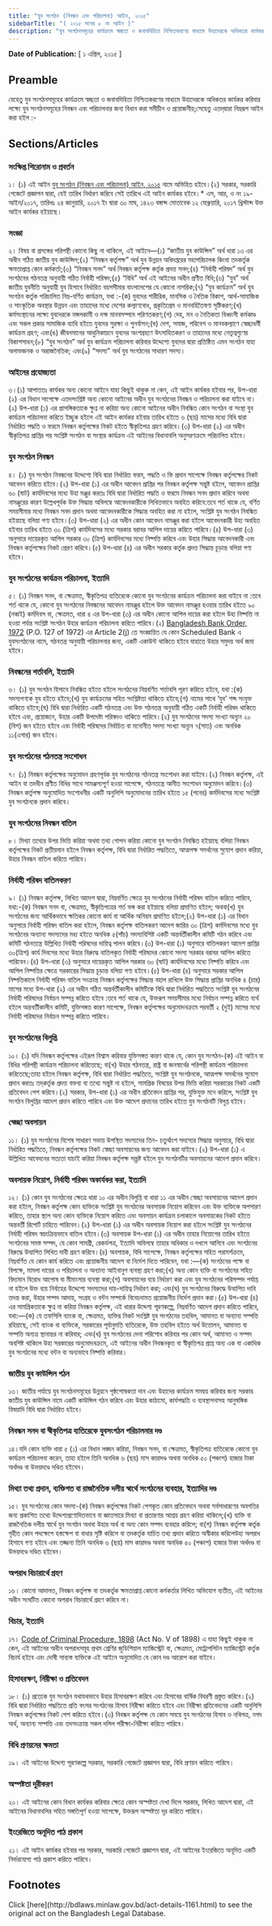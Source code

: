 ```yaml
---
title: "যুব সংগঠন (নিবন্ধন এবং পরিচালনা) আইন, ২০১৫"
sidebarTitle: "( ২০১৫ সনের ৮ নং আইন )"
description: "যুব সংগঠনসমূহের কার্যক্রমে স্বচ্ছতা ও জবাবদিহিতা নিশ্চিতকরণের মাধ্যমে উহাদেরকে অধিকতর কার্যকর করিবার লক্ষ্যে যুব সংগঠনসমূহের নিবন্ধন এবং পরিচালনার জন্য বিধান প্রণয়নকল্পে প্রণীত আইন"
---
```


**Date of Publication:** [ ১ এপ্রিল, ২০১৫ ]

## Preamble

যেহেতু যুব সংগঠনসমূহের কার্যক্রমে স্বচ্ছতা ও জবাবদিহিতা নিশ্চিতকরণের মাধ্যমে উহাদেরকে অধিকতর কার্যকর করিবার লক্ষ্যে যুব সংগঠনসমূহের নিবন্ধন এবং পরিচালনার জন্য বিধান করা সমীচীন ও প্রয়োজনীয়;সেহেতু এতদ্‌দ্বারা নিম্নরূপ আইন করা হইল :-

## Sections/Articles

### সংক্ষিপ্ত শিরোনাম ও প্রবর্তন

১। (১) এই আইন [যুব সংগঠন (নিবন্ধন এবং পরিচালনা) আইন, ২০১৫](/act-1161.html "যুব সংগঠন (নিবন্ধন এবং পরিচালনা) আইন, ২০১৫") নামে অভিহিত হইবে।(২) সরকার, সরকারি গেজেটে প্রজ্ঞাপন দ্বারা, যেই তারিখ নির্ধারণ করিবে সেই তারিখে এই আইন কার্যকর হইবে।\* এস, আর, ও নং ১৯-আইন/২০১৭, তারিখঃ ২৪ জানুয়ারি, ২০১৭ ইং দ্বারা ৩০ মাঘ, ১৪২৩ বঙ্গাব্দ মোতাবেক ১২ ফেব্রুয়ারি, ২০১৭ খ্রিস্টাব্দ উক্ত আইন কার্যকর হইয়াছে।

### সংজ্ঞা

২। বিষয় বা প্রসঙ্গের পরিপন্থী কোনো কিছু না থাকিলে, এই আইনে―(১) “জাতীয় যুব কাউন্সিল” অর্থ ধারা ১৩ এর অধীন গঠিত জাতীয় যুব কাউন্সিল;(২) “নিবন্ধন কর্তৃপক্ষ” অর্থ যুব উন্নয়ন অধিদপ্তরের মহাপরিচালক কিংবা তদকর্তৃক ক্ষমতাপ্রাপ্ত কোন কর্মকর্তা;(৩) “নিবন্ধন সনদ” অর্থ নিবন্ধন কর্তৃপক্ষ কর্তৃক প্রদত্ত সনদ;(৪) “নির্বাহী পরিষদ” অর্থ যুব সংগঠনের গঠনতন্ত্র অনুযায়ী গঠিত নির্বাহী পরিষদ;(৫) “বিধি” অর্থ এই আইনের অধীন প্রণীত বিধি;(৬) “যুব” অর্থ জাতীয় যুবনীতি অনুযায়ী যুব হিসাবে নির্ধারিত বয়সসীমার বাংলাদেশের যে কোনো নাগরিক;(৭) “যুব কার্যক্রম” অর্থ যুব সংগঠন কর্তৃক পরিচালিত নিম্ন-বর্ণিত কার্যক্রম, যথা :-(ক) যুবদের শারীরিক, মানসিক ও নৈতিক বিকাশ, আর্থ-সামাজিক ও সাংস্কৃতিক অবস্থার উন্নয়ন এবং তাহাদের মধ্যে দেশের কল্যাণবোধ, প্রকৃতিপ্রেম ও মানবহিতৈষণা সৃষ্টিকরণ;(খ) কর্মসংস্থানের লক্ষ্যে যুবদেরকে মঙ্গলকামী ও দক্ষ মানবসম্পদে পরিণতকরণ;(গ) দেহ, মন ও নৈতিকতা বিধ্বংসী কর্মকাণ্ড এবং সকল প্রকার সামাজিক ব্যাধি হইতে যুবদের সুরক্ষা ও পুনর্বাসন;(ঘ) দেশ, সমাজ, পরিবেশ ও মানবকল্যাণে স্বেচ্ছাধর্মী কার্যক্রম গ্রহণ; এবং(ঙ) জীবনমানের আধুনিকায়নে যুবদের অংশগ্রহণে উৎসাহিতকরণ ও তাহাদের মধ্যে নেতৃত্বগুণের বিকাশসাধন;(৮) “যুব সংগঠন” অর্থ যুব কার্যক্রম পরিচালনা করিবার উদ্দেশ্যে যুবদের দ্বারা প্রতিষ্ঠিত এমন সংগঠন যাহা অলাভজনক ও অরাজনৈতিক; এবং(৯) “সদস্য” অর্থ যুব সংগঠনের সাধারণ সদস্য।

### আইনের প্রযোজ্যতা

৩।(১) আপাততঃ কার্যকর অন্য কোনো আইনে যাহা কিছুই থাকুক না কেন, এই আইন কার্যকর হইবার পর, উপ-ধারা (২) এর বিধান সাপেক্ষে এতদসংশ্লিষ্ট অন্য কোনো আইনের অধীন যুব সংগঠনের নিবন্ধন ও পরিচালনা করা যাইবে না।(২) উপ-ধারা (১) এর প্রাসঙ্গিকতাকে ক্ষুণ্ন না করিয়া অন্য কোনো আইনের অধীন নিবন্ধিত কোন সংগঠন বা সংস্থা যুব কার্যক্রম পরিচালনা করিতে ইচ্ছুক হইলে এই আইন কার্যকর হইবার তারিখ হইতে ৬ (ছয়) মাসের মধ্যে বিধি দ্বারা নির্ধারিত পদ্ধতি ও ফরমে নিবন্ধন কর্তৃপক্ষের নিকট হইতে স্বীকৃতিপত্র গ্রহণ করিবে।(৩) উপ-ধারা (২) এর অধীন স্বীকৃতিপত্র প্রাপ্তির পর সংশ্লিষ্ট সংগঠন বা সংস্থার কার্যক্রম এই আইনের বিধানাবলি অনুসরণক্রমে পরিচালিত হইবে।

### যুব সংগঠন নিবন্ধন

৪। (১) যুব সংগঠন নিবন্ধনের উদ্দেশ্যে বিধি দ্বারা নির্ধারিত ফরম, পদ্ধতি ও ফি প্রদান সাপেক্ষে নিবন্ধন কর্তৃপক্ষের নিকট আবেদন করিতে হইবে।(২) উপ-ধারা (১) এর অধীন আবেদন প্রাপ্তির পর নিবন্ধন কর্তৃপক্ষ সন্তুষ্ট হইলে, আবেদন প্রাপ্তির ৬০ (ষাট) কার্যদিবসের মধ্যে উহা মঞ্জুর করতঃ বিধি দ্বারা নির্ধারিত পদ্ধতি ও ফরমে নিবন্ধন সনদ প্রদান করিবে অথবা নামঞ্জুরের কারণ উল্লেখপূর্বক উক্ত সিদ্ধান্ত অবিলম্বে আবেদনকারীকে লিখিতভাবে অবহিত করিবে:তবে শর্ত থাকে যে, বর্ণিত সময়সীমার মধ্যে নিবন্ধন সনদ প্রদান অথবা আবেদনকারীকে সিদ্ধান্ত অবহিত করা না হইলে, সংশ্লিষ্ট যুব সংগঠন নিবন্ধিত হইয়াছে বলিয়া গণ্য হইবে।(৩) উপ-ধারা (২) এর অধীন কোন আবেদন নামঞ্জুর করা হইলে আবেদনকারী উহা অবহিত হইবার তারিখ হইতে ৩০ (ত্রিশ) কার্যদিবসের মধ্যে সরকার বরাবর আপিল দায়ের করিতে পারিবে।(৪) উপ-ধারা (৩) অনুসারে দায়েরকৃত আপিল সরকার ৩০ (ত্রিশ) কার্যদিবসের মধ্যে নিষ্পত্তি করিবে এবং উহার সিদ্ধান্ত আবেদনকারী এবং নিবন্ধন কর্তৃপক্ষের নিকট প্রেরণ করিবে।(৫) উপ-ধারা (৪) এর অধীন সরকার কর্তৃক প্রদত্ত সিদ্ধান্ত চূড়ান্ত বলিয়া গণ্য হইবে।

### যুব সংগঠনের কার্যক্রম পরিচালনা, ইত্যাদি

৫। (১) নিবন্ধন সনদ, বা ক্ষেত্রমত, স্বীকৃতিপত্র ব্যতিরেকে কোনো যুব সংগঠনের কার্যক্রম পরিচালনা করা যাইবে না :তবে শর্ত থাকে যে, কোনো যুব সংগঠনের নিবন্ধনের আবেদন নামঞ্জুর হইলে উক্ত আবেদন নামঞ্জুর হওয়ার তারিখ হইতে ৯০ (নব্বই) কর্মদিবস বা, ক্ষেত্রমত, ধারা ৪ এর উপ-ধারা (৩) এর অধীন কোনো আপিল দায়ের করা হইলে উহা নিষ্পত্তি না হওয়া পর্যন্ত সংশ্লিষ্ট সংগঠন উহার কার্যক্রম পরিচালনা করিতে পারিবে।(২) [Bangladesh Bank Order, 1972](/act-415.html "Bangladesh Bank Order, 1972 ") (P.O. 127 of 1972) এর Article 2(j) তে সংজ্ঞায়িত যে কোন Scheduled Bank এ যুবসংগঠনের নামে, গঠনতন্ত্র অনুযায়ী পরিচালনার জন্য, একটি একাউন্ট থাকিতে হইবে যাহাতে উহার সমুদয় অর্থ জমা হইবে।

### নিবন্ধনের শর্তাবলি, ইত্যাদি

৬। (১) যুব সংগঠন হিসাবে নিবন্ধিত হইতে হইলে সংগঠনের নিম্নবর্ণিত শর্তাবলি পূরণ করিতে হইবে, যথা :(ক) সদস্যগণকে যুব হইতে হইবে;(খ) যুব কার্যক্রমের সহিত সংশ্লিষ্টতা থাকিতে হইবে;(গ) নামের সাথে ‘যুব’ শব্দ সংযুক্ত থাকিতে হইবে;(ঘ) বিধি দ্বারা নির্ধারিত একটি গঠনতন্ত্র এবং উক্ত গঠনতন্ত্র অনুযায়ী গঠিত একটি নির্বাহী পরিষদ থাকিতে হইবে এবং, প্রয়োজনে, উহার একটি উপদেষ্টা পরিষদও থাকিতে পারিবে।(২) যুব সংগঠনের সদস্য সংখ্যা অন্যূন ২০ (বিশ) জন হইতে হইবে এবং নির্বাহী পরিষদের নির্বাচিত বা মনোনীত সদস্য সংখ্যা অন্যূন ৭(সাত) এবং অনধিক ১১(এগার) জন হইবে।

### যুব সংগঠনের গঠনতন্ত্র সংশোধন

৭। (১) নিবন্ধন কর্তৃপক্ষের অনুমোদন গ্রহণপূর্বক যুব সংগঠনের গঠনতন্ত্র সংশোধন করা যাইবে।(২) নিবন্ধন কর্তৃপক্ষ, এই আইন বা তদধীন প্রণীত বিধির সাথে সামঞ্জস্যপূর্ণ হওয়া সাপেক্ষে, গঠনতন্ত্রে আনীত সংশোধন অনুমোদন করিবে।(৩) নিবন্ধন কর্তৃপক্ষ অনুমোদিত সংশোধনীর একটি অনুলিপি অনুমোদনের তারিখ হইতে ১৫ (পনের) কর্মদিবসের মধ্যে সংশ্লিষ্ট যুব সংগঠনকে প্রদান করিবে।

### যুব সংগঠনের নিবন্ধন বাতিল

৮। মিথ্যা তথ্যের উপর ভিত্তি করিয়া অথবা তথ্য গোপন করিয়া কোনো যুব সংগঠন নিবন্ধিত হইয়াছে বলিয়া নিবন্ধন কর্তৃপক্ষের নিকট প্রতীয়মান হইলে নিবন্ধন কর্তৃপক্ষ, বিধি দ্বারা নির্ধারিত পদ্ধতিতে, আত্মপক্ষ সমর্থনের সুযোগ প্রদান করিয়া, উহার নিবন্ধন বাতিল করিতে পারিবে।

### নির্বাহী পরিষদ বাতিলকরণ

৯। (১) নিবন্ধন কর্তৃপক্ষ, লিখিত আদেশ দ্বারা, নিম্নবর্ণিত ক্ষেত্রে যুব সংগঠনের নির্বাহী পরিষদ বাতিল করিতে পারিবে, যথা:-(ক) নিবন্ধন সনদ বা, ক্ষেত্রমত, স্বীকৃতিপত্রের শর্ত ভঙ্গ করা হইয়াছে বলিয়া প্রমাণিত হইলে; অথবা(খ) যুব সংগঠনের জন্য আর্থিকভাবে ক্ষতিকর কোনো কার্য বা আর্থিক অনিয়ম প্রমাণিত হইলে;(২) উপ-ধারা (১) এর বিধান অনুসারে নির্বাহী পরিষদ বাতিল করা হইলে, নিবন্ধন কর্তৃপক্ষ বাতিলকরণ আদেশ জারির ৩০ (ত্রিশ) কর্মদিবসের মধ্যে যুব সংগঠনের অন্যান্য সদস্যদের মধ্য হইতে অনধিক ৫(পাঁচ) সদস্যবিশিষ্ট একটি অন্তর্বর্তীকালীন কমিটি গঠন করিবে এবং কমিটি গঠনতন্ত্রে উল্লিখিত নির্বাহী পরিষদের দায়িত্ব পালন করিবে।(৩) উপ-ধারা (১) অনুসারে বাতিলকরণ আদেশ প্রাপ্তির ৩০(ত্রিশ) কার্য দিবসের মধ্যে উহার বিরুদ্ধে বাতিলকৃত নির্বাহী পরিষদের কোনো সদস্য সরকার বরাবর আপিল করিতে পারিবেন।(৪) উপ-ধারা (৩) অনুসারে দায়েরকৃত আপিল সরকার ৬০ (ষাট) কার্যদিবসের মধ্যে নিষ্পত্তি করিবে এবং আপিল নিষ্পত্তির ক্ষেত্রে সরকারের সিদ্ধান্ত চূড়ান্ত বলিয়া গণ্য হইবে।(৫) উপ-ধারা (৪) অনুসারে সরকার আপিল নিষ্পত্তিকালে নির্বাহী পরিষদ বাতিল সংক্রান্ত নিবন্ধন কর্তৃপক্ষের সিদ্ধান্ত বহাল রাখিলে উক্ত সিদ্ধান্ত প্রাপ্তির অনধিক ৪ (চার) মাসের মধ্যে উপ-ধারা (২) এর অধীন গঠিত অন্তর্বর্তীকালীন কমিটিকে বিধি দ্বারা নির্ধারিত পদ্ধতিতে সংশ্লিষ্ট যুব সংগঠনের নির্বাহী পরিষদের নির্বাচন সম্পন্ন করিতে হইবে :তবে শর্ত থাকে যে, উক্তরূপ সময়সীমার মধ্যে নির্বাচন সম্পন্ন করিতে ব্যর্থ হইলে অন্তবর্তীকালীন কমিটি, যুক্তিসঙ্গত কারণ সাপেক্ষে, নিবন্ধন কর্তৃপক্ষের অনুমোদনক্রমে পরবর্তী ২ (দুই) মাসের মধ্যে নির্বাহী পরিষদের নির্বাচন সম্পন্ন করিতে পারিবে।

### যুব সংগঠনের বিলুপ্তি

১০। (১) যদি নিবন্ধন কর্তৃপক্ষের এইরূপ বিশ্বাস করিবার যুক্তিসঙ্গত কারণ থাকে যে, কোন যুব সংগঠন-(ক) এই আইন বা বিধির পরিপন্থী কার্যক্রম পরিচালনা করিতেছে; বা(খ) উহার গঠনতন্ত্র, রাষ্ট্র বা জনস্বার্থের পরিপন্থী কার্যক্রম পরিচালনা করিতেছে;তাহা হইলে নিবন্ধন কর্তৃপক্ষ, বিধি দ্বারা নির্ধারিত পদ্ধতিতে, সংশ্লিষ্ট যুব সংগঠনকে, আত্মপক্ষ সমর্থনের সুযোগ প্রদান করতঃ তদ্‌কর্তৃক প্রদত্ত বক্তব্য বা তথ্যে সন্তুষ্ট না হইলে, সামগ্রিক বিষয়ের উপর ভিত্তি করিয়া সরকারের নিকট একটি প্রতিবেদন পেশ করিবে।(২) সরকার, উপ-ধারা (১) এর অধীন প্রতিবেদন প্রাপ্তির পর, যুক্তিযুক্ত মনে করিলে, সংশ্লিষ্ট যুব সংগঠন বিলুপ্তির আদেশ প্রদান করিতে পারিবে এবং উক্ত আদেশ প্রদানের তারিখ হইতে যুব সংগঠনটি বিলুপ্ত হইবে।

### স্বেচ্ছা অবসায়ন

১১। (১) যুব সংগঠনের বিশেষ সাধারণ সভায় উপস্থিত সদস্যদের তিন- চতুর্থাংশ সদস্যের সিদ্ধান্ত অনুসারে, বিধি দ্বারা নির্ধারিত পদ্ধতিতে, নিবন্ধন কর্তৃপক্ষের নিকট স্বেচ্ছা অবসায়নের জন্য আবেদন করা যাইবে।(২) উপ-ধারা (১) এ উল্লিখিত আবেদনের সত্যতা যাচাই করিয়া নিবন্ধন কর্তৃপক্ষ সন্ত্তষ্ট হইলে যুব সংগঠনটির অবসায়নের আদেশ প্রদান করিবে।

### অবসায়ক নিয়োগ, নির্বাহী পরিষদ অকার্যকর করা, ইত্যাদি

১২। (১) কোন যুব সংগঠনের ক্ষেত্রে ধারা ১০ এর অধীন বিলুপ্তি বা ধারা ১১ এর অধীন স্বেচ্ছা অবসায়নের আদেশ প্রদান করা হইলে, নিবন্ধন কর্তৃপক্ষ কোন ব্যক্তিকে সংশ্লিষ্ট যুব সংগঠনের অবসায়ক নিয়োগ করিবেন এবং উক্ত ব্যক্তিকে অপসারণ করিতে, তাহার স্থলে অন্য কোন ব্যক্তিকে নিয়োগ করিতে এবং অবসায়ন কার্যক্রম চলাকালে অবসায়কের নিকট হইতে অন্তবর্তী রিপোর্ট চাহিতে পারিবেন।(২) উপ-ধারা (১) এর অধীন অবসায়ক নিয়োগ করা হইলে সংশ্লিষ্ট যুব সংগঠনের নির্বাহী পরিষদ স্বয়ংক্রিয়ভাবে বাতিল হইবে।(৩) অবসায়ক উপ-ধারা (১) এর অধীন তাহার নিয়োগের তারিখ হইতে সংগঠনের সমস্ত সম্পদ, যে কোন সামগ্রী, রেকর্ডপত্র, ইত্যাদি অবিলম্বে তাহার অধিকার ও দখলে আনিবে এবং সংগঠনের বিরুদ্ধে উত্থাপিত লিখিত দাবী গ্রহণ করিবে।(৪) অবসায়ক, বিধি সাপেক্ষে, নিবন্ধন কর্তৃপক্ষের সহিত পরামর্শক্রমে, নিম্নবর্ণিত যে কোন কার্য করিতে এবং প্রয়োজনীয় আদেশ বা নির্দেশ দিতে পারিবেন, যথা :―(ক) সংগঠনের পক্ষে বা বিপক্ষে, মামলা দায়ের ও পরিচালনা ও অন্যান্য আইনানুগ ব্যবস্থা গ্রহণ করা;(খ) অন্য কোন ব্যক্তি বা সংগঠনের সহিত বিদ্যমান বিরোধ আপোষ বা মীমাংসার ব্যবস্থা করা;(গ) অবসায়নের ব্যয় নির্ধারণ করা এবং যুব সংগঠনের পরিসম্পদ পর্যাপ্ত না হইলে উক্ত ব্যয় নির্বাহের উদ্দেশ্যে সদস্যদের দায়-দায়িত্ব নির্ধারণ করা; এবং(ঘ) যুব সংগঠনের বিরুদ্ধে উত্থাপিত দাবি তদন্ত করা, উহার সম্পদ আদায়, সংগ্রহ ও বন্টন সম্পর্কে বিবেচনামত প্রয়োজনীয় নির্দেশ প্রদান করা।(৫) উপ-ধারা (৪) এর সামগ্রিকতাকে ক্ষুণ্ন না করিয়া নিবন্ধন কর্তৃপক্ষ, এই ধারার উদ্দেশ্য পূরণকল্পে, নিম্নবর্ণিত আদেশ প্রদান করিতে পারিবে, যথা:―(ক) যে তফসিলি ব্যাংক বা, ক্ষেত্রমত, ব্যক্তির নিকট সংশ্লিষ্ট যুব সংগঠনের তহবিল, আমানত বা অন্যান্য সম্পত্তি রহিয়াছে, সেই ব্যাংক বা ব্যক্তিকে, সরকারের পূর্বানুমতি ব্যতিরেকে, উক্ত তহবিল হইতে অর্থ উত্তোলন, আমানত বা সম্পত্তি অন্যত্র স্থানান্তর না করিবার; এবং(খ) যুব সংগঠনের দেনা পরিশোধ করিবার পর কোন অর্থ, আমানত ও সম্পদ অবশিষ্ট থাকিলে উহা সরকারের অনুমোদনক্রমে, এই আইনের অধীন নিবন্ধনকৃত বা স্বীকৃতিপত্র প্রাপ্ত অন্য এক বা একাধিক যুব সংগঠনের মধ্যে বন্টন বা অন্যভাবে নিষ্পত্তি করিবার।

### জাতীয় যুব কাউন্সিল গঠন

১৩। জাতীয় পর্যায়ে যুব সংগঠনসমূহের উন্নয়নে পৃষ্ঠপোষকতা দান এবং উহাদের কার্যক্রম সমন্বয় করিবার জন্য সরকার জাতীয় যুব কাউন্সিল নামে একটি কাউন্সিল গঠন করিবে এবং উহার কাঠামো, কার্যপদ্ধতি ও ব্যবস্থাপনাসহ আনুষঙ্গিক বিষয়াদি বিধি দ্বারা নির্ধারিত হইবে।

### নিবন্ধন সনদ বা স্বীকৃতিপত্র ব্যতিরেকে যুবসংগঠন পরিচালনার দণ্ড

১৪।যদি কোন ব্যক্তি ধারা ৫ (১) এর বিধান লঙ্ঘন করিয়া, নিবন্ধন সনদ, বা ক্ষেত্রমত, স্বীকৃতিপত্র ব্যতিরেকে কোনো যুব কার্যক্রম পরিচালনা করেন, তাহা হইলে তিনি অনধিক ৬ (ছয়) মাস কারাদণ্ড অথবা অনধিক ৫০ (পঞ্চাশ) হাজার টাকা অর্থদণ্ড বা উভয়দণ্ডে দণ্ডিত হইবেন।

### মিথ্যা তথ্য প্রদান, ব্যক্তিগত বা রাজনৈতিক দলীয় স্বার্থে সংগঠনের ব্যবহার, ইত্যাদির দণ্ড

১৫। যুব সংগঠনের কোন সদস্য-(ক) নিবন্ধন কর্তৃপক্ষের নিকট পেশকৃত কোন প্রতিবেদনে অথবা সর্বসাধারণের অবগতির জন্য প্রকাশিত তথ্যে উদ্দেশ্যপ্রণোদিতভাবে বা জ্ঞাতসারে মিথ্যা বা প্রতারণার আশ্রয় গ্রহণ করিয়া থাকিলে;(খ) ব্যক্তি বা রাজনৈতিক দলীয় স্বার্থে যুব সংগঠন অথবা উহার অর্থ বা অন্য কোন সম্পদ ব্যবহার করিলে; বা(গ) নিবন্ধন কর্তৃপক্ষ কর্তৃক গৃহীত কোন পদক্ষেপে হস্তক্ষেপ বা বাধার সৃষ্টি করিলে বা তদকর্তৃক যাচিত তথ্য প্রদান করিতে অস্বীকার করিলেউহা অপরাধ হিসাবে গণ্য হইবে এবং তজ্জন্য তিনি অনধিক ৬ (ছয়) মাস কারাদণ্ড অথবা অনধিক ৫০ (পঞ্চাশ) হাজার টাকা অর্থদণ্ড বা উভয়দণ্ডে দণ্ডিত হইবেন।

### অপরাধ বিচারার্থে গ্রহণ

১৬। কোনো আদালত, নিবন্ধন কর্তৃপক্ষ বা তদকর্তৃক ক্ষমতাপ্রাপ্ত কোনো কর্মকর্তার লিখিত অভিযোগ ব্যতীত, এই আইনের অধীন সংঘটিত কোনো অপরাধ বিচারার্থে গ্রহণ করিবে না।

### বিচার, ইত্যাদি

১৭। [Code of Criminal Procedure, 1898](/act-75.html "Code of Criminal Procedure, 1898") (Act No. V of 1898) এ যাহা কিছুই থাকুক না কেন, এই আইনের অধীন অপরাধসমূহ প্রথম শ্রেণির জুডিশিয়াল ম্যাজিস্ট্রেট বা, ক্ষেত্রমত, মেট্রোপলিটন ম্যাজিস্ট্রেট কর্তৃক বিচার্য হইবে এবং দোষী সাব্যস্ত ব্যক্তিকে এই আইনে অনুমোদিত যে কোন দণ্ড আরোপ করা যাইবে।

### হিসাবরক্ষণ, নিরীক্ষা ও প্রতিবেদন

১৮। (১) প্রত্যেক যুব সংগঠন যথাযথভাবে উহার হিসাবরক্ষণ করিবে এবং হিসাবের বার্ষিক বিবরণী প্রস্তুত করিবে।(২) বিধি দ্বারা নির্ধারিত পদ্ধতিতে প্রতি বৎসর সংগঠনের হিসাব নিরীক্ষা করিতে হইবে এবং নিরীক্ষা প্রতিবেদনের একটি অনুলিপি নিবন্ধন কর্তৃপক্ষের নিকট পেশ করিতে হইবে।(৩) নিবন্ধন কর্তৃপক্ষ যে কোন সময়ে যুব সংগঠনের হিসাব ও নথিপত্র, নগদ অর্থ, অন্যান্য সম্পত্তি এবং তদসংক্রান্ত সকল দলিল পরীক্ষা-নিরীক্ষা করিতে পারিবে।

### বিধি প্রণয়নের ক্ষমতা

১৯। এই আইনের উদ্দেশ্য পূরণকল্পে সরকার, সরকারি গেজেটে প্রজ্ঞাপন দ্বারা, বিধি প্রণয়ন করিতে পারিবে।

### অস্পষ্টতা দূরীকরণ

২০। এই আইনের কোন বিধান কার্যকর করিবার ক্ষেত্রে কোন অস্পষ্টতা দেখা দিলে সরকার, লিখিত আদেশ দ্বারা, এই আইনের বিধানাবলির সহিত সঙ্গতিপূর্ণ হওয়া সাপেক্ষে, উক্তরূপ অস্পষ্টতা দূর করিতে পারিবে।

### ইংরেজিতে অনূদিত পাঠ প্রকাশ

২১। এই আইন কার্যকর হইবার পর সরকার, সরকারি গেজেটে প্রজ্ঞাপন দ্বারা, এই আইনের ইংরেজিতে অনূদিত একটি নির্ভরযোগ্য পাঠ প্রকাশ করিতে পারিবে।

## Footnotes

<Note>
  Click [here](http://bdlaws.minlaw.gov.bd/act-details-1161.html) to see the original act on the Bangladesh Legal Database.
</Note>
